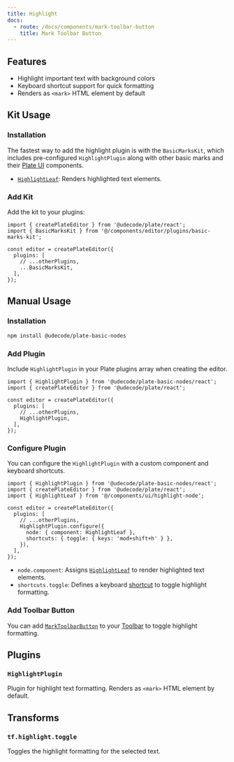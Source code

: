 ```yaml
---
title: Highlight
docs:
  - route: /docs/components/mark-toolbar-button
    title: Mark Toolbar Button
---
```


<ComponentPreview name="basic-marks-demo" />

<PackageInfo>

## Features

- Highlight important text with background colors
- Keyboard shortcut support for quick formatting
- Renders as `<mark>` HTML element by default

</PackageInfo>

## Kit Usage

<Steps>

### Installation

The fastest way to add the highlight plugin is with the `BasicMarksKit`, which includes pre-configured `HighlightPlugin` along with other basic marks and their [Plate UI](/docs/installation/plate-ui) components.

<ComponentSource name="basic-marks-kit" />

- [`HighlightLeaf`](/docs/components/highlight-node): Renders highlighted text elements.

### Add Kit

Add the kit to your plugins:

```tsx
import { createPlateEditor } from '@udecode/plate/react';
import { BasicMarksKit } from '@/components/editor/plugins/basic-marks-kit';

const editor = createPlateEditor({
  plugins: [
    // ...otherPlugins,
    ...BasicMarksKit,
  ],
});
```

</Steps>

## Manual Usage

<Steps>

### Installation

```bash
npm install @udecode/plate-basic-nodes
```

### Add Plugin

Include `HighlightPlugin` in your Plate plugins array when creating the editor.

```tsx
import { HighlightPlugin } from '@udecode/plate-basic-nodes/react';
import { createPlateEditor } from '@udecode/plate/react';

const editor = createPlateEditor({
  plugins: [
    // ...otherPlugins,
    HighlightPlugin,
  ],
});
```

### Configure Plugin

You can configure the `HighlightPlugin` with a custom component and keyboard shortcuts.

```tsx
import { HighlightPlugin } from '@udecode/plate-basic-nodes/react';
import { createPlateEditor } from '@udecode/plate/react';
import { HighlightLeaf } from '@/components/ui/highlight-node';

const editor = createPlateEditor({
  plugins: [
    // ...otherPlugins,
    HighlightPlugin.configure({
      node: { component: HighlightLeaf },
      shortcuts: { toggle: { keys: 'mod+shift+h' } },
    }),
  ],
});
```

- `node.component`: Assigns [`HighlightLeaf`](/docs/components/highlight-node) to render highlighted text elements.
- `shortcuts.toggle`: Defines a keyboard [shortcut](/docs/plugin-shortcuts) to toggle highlight formatting.

### Add Toolbar Button

You can add [`MarkToolbarButton`](/docs/components/mark-toolbar-button) to your [Toolbar](/docs/toolbar) to toggle highlight formatting.

</Steps>

## Plugins

### `HighlightPlugin`

Plugin for highlight text formatting. Renders as `<mark>` HTML element by default.

## Transforms

### `tf.highlight.toggle`

Toggles the highlight formatting for the selected text. 